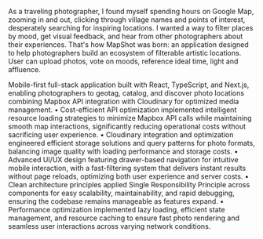 As a traveling photographer, I found myself spending hours on Google
Map, zooming in and out, clicking through village names and points of
interest, desperately searching for inspiring locations.
I wanted a way to filter places by mood, get visual feedback, and hear
from other photographers about their experiences.
That's how MapShot was born: an application designed to help
photographers build an ecosystem of filterable artistic locations.
User can upload photos, vote on moods, reference ideal time, light and
affluence.

Mobile-first full-stack application built with React, TypeScript, and
Next.js, enabling photographers to geotag, catalog, and discover
photo locations combining Mapbox API integration with Cloudinary
for optimized media management.
• Cost-efficient API optimization implemented intelligent resource
loading strategies to minimize Mapbox API calls while maintaining
smooth map interactions, significantly reducing operational costs
without sacrificing user experience.
• Cloudinary integration and optimization engineered efficient
storage solutions and query patterns for photo formats, balancing
image quality with loading performance and storage costs.
• Advanced UI/UX design featuring drawer-based navigation for
intuitive mobile interaction, with a fast-filtering system that delivers
instant results without page reloads, optimizing both user
experience and server costs.
• Clean architecture principles applied Single Responsibility
Principle across components for easy scalability, maintainability, and
rapid debugging, ensuring the codebase remains manageable as
features expand.
• Performance optimization implemented lazy loading, efficient
state management, and resource caching to ensure fast photo
rendering and seamless user interactions across varying network
conditions.